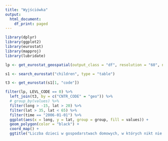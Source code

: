 ```yaml
---
title: "Wyjściówka"
output:
  html_document:
    df_print: paged
---
```


```r
library(dplyr)
library(ggplot2)
library(eurostat)
library(mapproj)
library(lubridate)

lp <- get_eurostat_geospatial(output_class = "df", resolution = "60", nuts_level = "all")

s1 <- search_eurostat("children", type = "table")

t3 <- get_eurostat(s1[1, "code"])

filter(lp, LEVL_CODE == 0) %>%
  left_join(t3, by = c("CNTR_CODE" = "geo")) %>%
  # group_by(values) %>% 
  filter(long > -15, lat > 20) %>% 
  filter(lat > 35, lat < 65) %>% 
  filter(time == "2006-01-01") %>% 
  ggplot(aes(x = long, y = lat, group = group, fill = values)) + 
  geom_polygon(color = "black") +
  coord_map() +
  ggtitle("Liczba dzieci w gospodarstwach domowych, w których nikt nie pracuje.")
```
